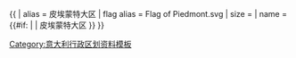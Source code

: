 {{ {{{1<noinclude>|country showdata</noinclude>}}}
| alias = 皮埃蒙特大区
| flag alias = Flag of  Piedmont.svg
| size = {{{size|}}}
| name = {{#if: {{{name|}}} | {{{name|}}} | 皮埃蒙特大区 }}
}}<noinclude>
[[Category:意大利行政区划资料模板]]
</noinclude>